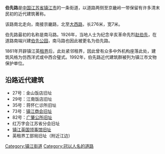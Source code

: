 {{Coord|32.2125319|119.4318927|source:GoogleMaps|display=title}}
'''伯先路'''是[[中国|中国]][[江苏省|江苏省]][[镇江市|镇江市]]的一条街道，以道路两侧至京畿岭一带保留有许多清末民初的近代建筑著称。

该路南北走向，南接京畿路，北至[[大西路_(镇江市)|大西路]]，长276米，宽7米。

伯先路最初的名称是南马路。1926年，当地人士为纪念辛亥革命先烈[[赵声|赵伯先]]，在道路南端兴建[[伯先公园|伯先公园]]，南马路也因此被更名为伯先路。

1861年开辟镇江英[[租界|租界]]后，此处紧邻租界，因此曾有众多中外机构座落此处，建筑风格为仿西洋式或中西合璧式。1992年，伯先路近代建筑群被列为镇江市文物保护单位。

== 沿路近代建筑 ==
*27号：金山饭店旧址   　　
*29号：江南饭店旧址   　　
*35号：蒋怀仁诊所旧址  　　
*73号：[[镇江商会旧址|镇江商会旧址]]   　　
*82号：[[广肇公所旧址_(镇江)|广肇公所旧址]]   　　
*红万字会江苏省分会旧址   　　
*[[镇江英国领事馆旧址|镇江英国领事馆旧址]]  
*英租界工部局旧址（附近江边）

[[Category:镇江街道|Category:镇江街道]]
[[Category:冠以人名的道路|Category:冠以人名的道路]]
{{江苏省历史文化名城}}